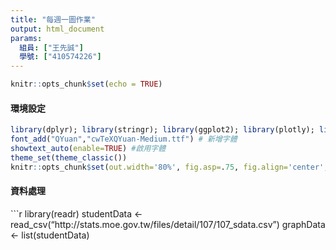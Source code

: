 ```yaml
---
title: "每週一圖作業"
output: html_document
params:
  組員: ["王先誠"]  
  學號: ["410574226"]
---
```


```r
knitr::opts_chunk$set(echo = TRUE)
```

#### 環境設定
```r
library(dplyr); library(stringr); library(ggplot2); library(plotly); library(lubridate); library(readr); library(tidyr); library(showtext)
font_add("QYuan","cwTeXQYuan-Medium.ttf") # 新增字體
showtext_auto(enable=TRUE) #啟用字體
theme_set(theme_classic())
knitr::opts_chunk$set(out.width='80%', fig.asp=.75, fig.align='center', fig.showtext=T)
```
#### 資料處理
```r
library(readr)
studentData <- read_csv("http://stats.moe.gov.tw/files/detail/107/107_sdata.csv")
graphData <- list(studentData)
